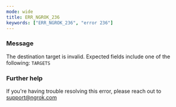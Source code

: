 ```yaml
---
mode: wide
title: ERR_NGROK_236
keywords: ["ERR_NGROK_236", "error 236"]
---
```



### Message

The destination target is invalid. Expected fields include one of the following: `TARGETS`

<ErrorDetails />

### Further help

If you're having trouble resolving this error, please reach out to [support@ngrok.com](mailto:support@ngrok.com?subject=Help%20with%20ERR_NGROK_236)
